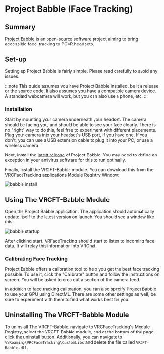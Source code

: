 # Project Babble (Face Tracking)

## Summary

[Project Babble](https://github.com/SummerSigh/ProjectBabble) is an open-source software project aiming to bring accessible face-tracking to PCVR headsets.

## Set-up

Setting up Project Babble is fairly simple. Please read carefully to avoid any issues. 

:::note
This guide assumes you have Project Babble installed, be it a release or the source code.
It also assumes you have a compatible camera device. A standard webcamera will work, but you can also use a phone, etc.
:::

### Installation

Start by mounting your camera underneath your headset. The camera should be facing you, and should be able to see your face clearly. There is no "right" way to do this, feel free to experiment with different placements. Plug your camera into your headset's USB port, if you have one. If you don't, you can use a USB extension cable to plug it into your PC, or use a wireless camera.

Next, install the [latest release](https://github.com/SummerSigh/ProjectBabble/releases/latest) of Project Babble. You may need to define an exception in your antivirus software for this to run optimally. 

Finally, install the VRCFT-Babble module. You can download this from the VRCFaceTracking applications Module Registry Window:

<div style={{
    width: '50%',
    height: 'auto',
    margin: 'auto',
    display: 'block'
}}>
    <img src={require("./img/babble/babble_install.png").default} alt="babble install" />
</div>

## Using The VRCFT-Babble Module

Open the Project Babble application. The application should automatically update itself to the latest version on launch. You should see a window like this:

<div style={{
    width: '50%',
    height: 'auto',
    margin: 'auto',
    display: 'block'
}}>
    <img src={require("./img/babble/babble_startup.png").default} alt="babble startup" />
</div>

After clicking start, VRFaceTracking should start to listen to incoming face data. It will relay this information into VRChat.

### Calibrating Face Tracking

Project Babble offers a calibration tool to help you get the best face tracking possible. To use it, click the "Calibrate" button and follow the instructions on screen. You will be asked to crop out a section of the camera feed.

In addition to face tracking calibration, you can also specify Project Babble to use your GPU using DirectML. There are some other settings as well, be sure to experiment with them to find what works best for you.

## Uninstalling The VRCFT-Babble Module

To uninstall The VRCFT-Babble, navigate to VRCFaceTracking's Module Registry, select the VRCFT-Babble module, and at the bottom of the page click the uninstall button. Additionally, you can navigate to `%\Roaming\VRCFaceTracking\CustomLibs` and delete the file called `VRCFT-Babble.dll`.